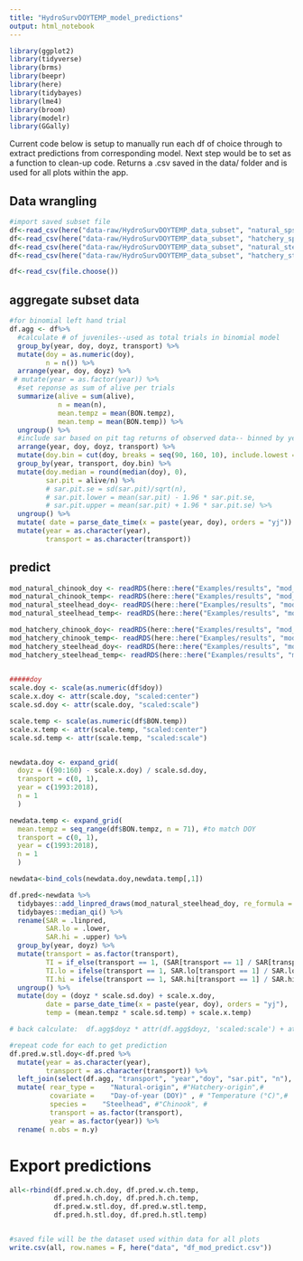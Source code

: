 ```yaml
---
title: "HydroSurvDOYTEMP_model_predictions"
output: html_notebook
---
```

```r
library(ggplot2)
library(tidyverse)
library(brms)
library(beepr)
library(here)
library(tidybayes)
library(lme4)
library(broom)
library(modelr)
library(GGally)
```



Current code below is setup to manually run each df of choice through to extract predictions from corresponding model. Next step would be to set as a function to clean-up code. Returns a .csv saved in the data/ folder and is used for all plots within the app. 





## Data wrangling

```r
#import saved subset file 
df<-read_csv(here("data-raw/HydroSurvDOYTEMP_data_subset", "natural_spsu_chinook_data_subset.csv"))
df<-read_csv(here("data-raw/HydroSurvDOYTEMP_data_subset", "hatchery_spsu_chinook_data_subset.csv"))
df<-read_csv(here("data-raw/HydroSurvDOYTEMP_data_subset", "natural_steelhead_data_subset.csv"))
df<-read_csv(here("data-raw/HydroSurvDOYTEMP_data_subset", "hatchery_steelhead_data_subset.csv"))

df<-read_csv(file.choose())
```

## aggregate subset data

```r
#for binomial left hand trial 
df.agg <- df%>% 
  #calculate # of juveniles--used as total trials in binomial model
  group_by(year, doy, doyz, transport) %>% 
  mutate(doy = as.numeric(doy),
         n = n()) %>% 
  arrange(year, doy, doyz) %>% 
 # mutate(year = as.factor(year)) %>% 
  #set reponse as sum of alive per trials 
  summarize(alive = sum(alive),
            n = mean(n),
            mean.tempz = mean(BON.tempz),
            mean.temp = mean(BON.temp)) %>% 
  ungroup() %>% 
  #include sar based on pit tag returns of observed data-- binned by year, weekly doy (doy.bin), and transport (ROR v Transport)
  arrange(year, doy, doyz, transport) %>% 
  mutate(doy.bin = cut(doy, breaks = seq(90, 160, 10), include.lowest = TRUE)) %>% 
  group_by(year, transport, doy.bin) %>% 
  mutate(doy.median = round(median(doy), 0),
         sar.pit = alive/n) %>% 
         # sar.pit.se = sd(sar.pit)/sqrt(n),
         # sar.pit.lower = mean(sar.pit) - 1.96 * sar.pit.se,
         # sar.pit.upper = mean(sar.pit) + 1.96 * sar.pit.se) %>% 
  ungroup() %>% 
  mutate( date = parse_date_time(x = paste(year, doy), orders = "yj")) %>% 
  mutate(year = as.character(year),
         transport = as.character(transport))

```

## predict

```r

mod_natural_chinook_doy <- readRDS(here::here("Examples/results", "mod_natural_chinook_doy.rds"))
mod_natural_chinook_temp<- readRDS(here::here("Examples/results", "mod_natural_chinook_temp.rds"))
mod_natural_steelhead_doy<- readRDS(here::here("Examples/results", "mod_natural_steelhead_doy.rds"))
mod_natural_steelhead_temp<- readRDS(here::here("Examples/results", "mod_natural_steelhead_temp.rds"))

mod_hatchery_chinook_doy<- readRDS(here::here("Examples/results", "mod_hatchery_chinook_doy.rds"))
mod_hatchery_chinook_temp<- readRDS(here::here("Examples/results", "mod_hatchery_chinook_temp.rds"))
mod_hatchery_steelhead_doy<- readRDS(here::here("Examples/results", "mod_hatchery_steelhead_doy.rds"))
mod_hatchery_steelhead_temp<- readRDS(here::here("Examples/results", "mod_hatchery_steelhead_temp.rds"))
  
```

```r
#####doy
scale.doy <- scale(as.numeric(df$doy))
scale.x.doy <- attr(scale.doy, "scaled:center")
scale.sd.doy <- attr(scale.doy, "scaled:scale")

scale.temp <- scale(as.numeric(df$BON.temp))
scale.x.temp <- attr(scale.temp, "scaled:center")
scale.sd.temp <- attr(scale.temp, "scaled:scale")


newdata.doy <- expand_grid(
  doyz = ((90:160) - scale.x.doy) / scale.sd.doy,
  transport = c(0, 1),
  year = c(1993:2018),
  n = 1
  ) 

newdata.temp <- expand_grid(
  mean.tempz = seq_range(df$BON.tempz, n = 71), #to match DOY 
  transport = c(0, 1),
  year = c(1993:2018),
  n = 1
  ) 

newdata<-bind_cols(newdata.doy,newdata.temp[,1])
```

```r
df.pred<-newdata %>% 
  tidybayes::add_linpred_draws(mod_natural_steelhead_doy, re_formula = NULL, allow_new_levels = TRUE, ndraws = 10, transform =TRUE) %>% 
  tidybayes::median_qi() %>% 
  rename(SAR = .linpred,
         SAR.lo = .lower,
         SAR.hi = .upper) %>% 
  group_by(year, doyz) %>% 
  mutate(transport = as.factor(transport),
         TI = if_else(transport == 1, (SAR[transport == 1] / SAR[transport == 0]), NA),
         TI.lo = ifelse(transport == 1, SAR.lo[transport == 1] / SAR.lo[transport == 0], NA),
         TI.hi = ifelse(transport == 1, SAR.hi[transport == 1] / SAR.hi[transport == 0], NA)) %>% 
  ungroup() %>% 
  mutate(doy = (doyz * scale.sd.doy) + scale.x.doy,
         date = parse_date_time(x = paste(year, doy), orders = "yj"),
         temp = (mean.tempz * scale.sd.temp) + scale.x.temp) 

# back calculate:  df.agg$doyz * attr(df.agg$doyz, 'scaled:scale') + attr(df.agg$doyz, 'scaled:center')
```

```r
#repeat code for each to get prediction
df.pred.w.stl.doy<-df.pred %>% 
  mutate(year = as.character(year),
         transport = as.character(transport)) %>% 
  left_join(select(df.agg, "transport", "year","doy", "sar.pit", "n"), by = c("transport", "year", "doy")) %>% 
  mutate( rear_type =    "Natural-origin", #"Hatchery-origin",#
          covariate =    "Day-of-year (DOY)" , # "Temperature (°C)",#
          species =    "Steelhead", #"Chinook", #
          transport = as.factor(transport),
          year = as.factor(year)) %>% 
  rename( n.obs = n.y)

```

# Export predictions

```r
all<-rbind(df.pred.w.ch.doy, df.pred.w.ch.temp,
           df.pred.h.ch.doy, df.pred.h.ch.temp,
           df.pred.w.stl.doy, df.pred.w.stl.temp,
           df.pred.h.stl.doy, df.pred.h.stl.temp)


#saved file will be the dataset used within data for all plots
write.csv(all, row.names = F, here("data", "df_mod_predict.csv"))


```




